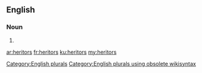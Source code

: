 ==English==

===Noun===
{{head|en}}

# {{plural of|heritor}}

[[Category:English plurals]][[Category:English plurals using obsolete wikisyntax]]

[[ar:heritors]]
[[fr:heritors]]
[[ku:heritors]]
[[my:heritors]]